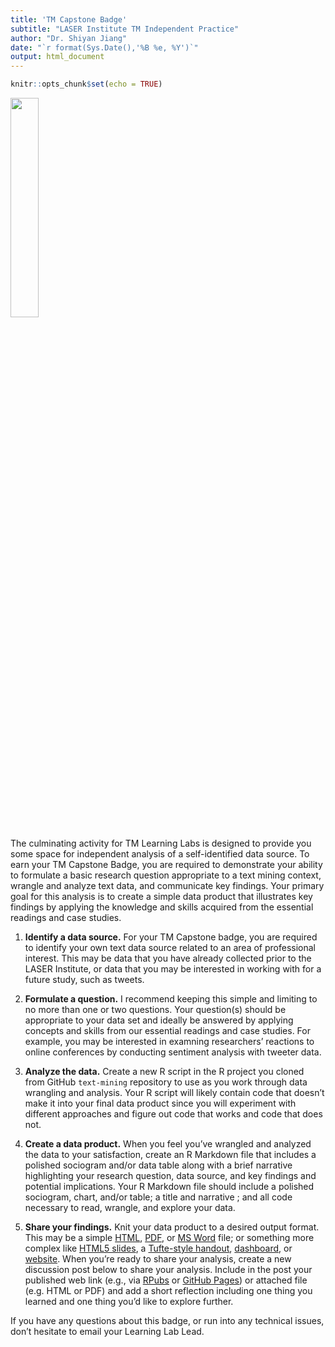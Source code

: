 ```yaml
---
title: 'TM Capstone Badge'
subtitle: "LASER Institute TM Independent Practice"
author: "Dr. Shiyan Jiang"
date: "`r format(Sys.Date(),'%B %e, %Y')`"
output: html_document
---
```


```r
knitr::opts_chunk$set(echo = TRUE)
```

![](img/tmb.png){width="30%"}

The culminating activity for TM Learning Labs is designed to provide you some space for independent analysis of a self-identified data source. To earn your TM Capstone Badge, you are required to demonstrate your ability to formulate a basic research question appropriate to a text mining context, wrangle and analyze text data, and communicate key findings. Your primary goal for this analysis is to create a simple data product that illustrates key findings by applying the knowledge and skills acquired from the essential readings and case studies.

1.  **Identify a data source.** For your TM Capstone badge, you are required to identify your own text data source related to an area of professional interest. This may be data that you have already collected prior to the LASER Institute, or data that you may be interested in working with for a future study, such as tweets.

2.  **Formulate a question.** I recommend keeping this simple and limiting to no more than one or two questions. Your question(s) should be appropriate to your data set and ideally be answered by applying concepts and skills from our essential readings and case studies. For example, you may be interested in examning researchers' reactions to online conferences by conducting sentiment analysis with tweeter data.

3.  **Analyze the data.** Create a new R script in the R project you cloned from GitHub `text-mining` repository to use as you work through data wrangling and analysis. Your R script will likely contain code that doesn't make it into your final data product since you will experiment with different approaches and figure out code that works and code that does not.

4.  **Create a data product.** When you feel you've wrangled and analyzed the data to your satisfaction, create an R Markdown file that includes a polished sociogram and/or data table along with a brief narrative highlighting your research question, data source, and key findings and potential implications. Your R Markdown file should include a polished sociogram, chart, and/or table; a title and narrative ; and all code necessary to read, wrangle, and explore your data.

5.  **Share your findings.** Knit your data product to a desired output format. This may be a simple [HTML](https://bookdown.org/yihui/rmarkdown/html-document.html), [PDF](https://bookdown.org/yihui/rmarkdown/pdf-document.html), or [MS Word](https://bookdown.org/yihui/rmarkdown/word-document.html) file; or something more complex like [HTML5 slides](https://bookdown.org/yihui/rmarkdown/ioslides-presentation.html), a [Tufte-style handout](https://bookdown.org/yihui/rmarkdown/tufte-handouts.html), [dashboard](https://rmarkdown.rstudio.com/flexdashboard/), or [website](https://bookdown.org/yihui/rmarkdown/rmarkdown-site.html). When you're ready to share your analysis, create a new discussion post below to share your analysis. Include in the post your published web link (e.g., via [RPubs](https://rpubs.com/about/getting-started) or [GitHub Pages](https://towardsdatascience.com/how-to-create-a-free-github-pages-website-53743d7524e1)) or attached file (e.g. HTML or PDF) and add a short reflection including one thing you learned and one thing you'd like to explore further.

If you have any questions about this badge, or run into any technical issues, don't hesitate to email your Learning Lab Lead.
